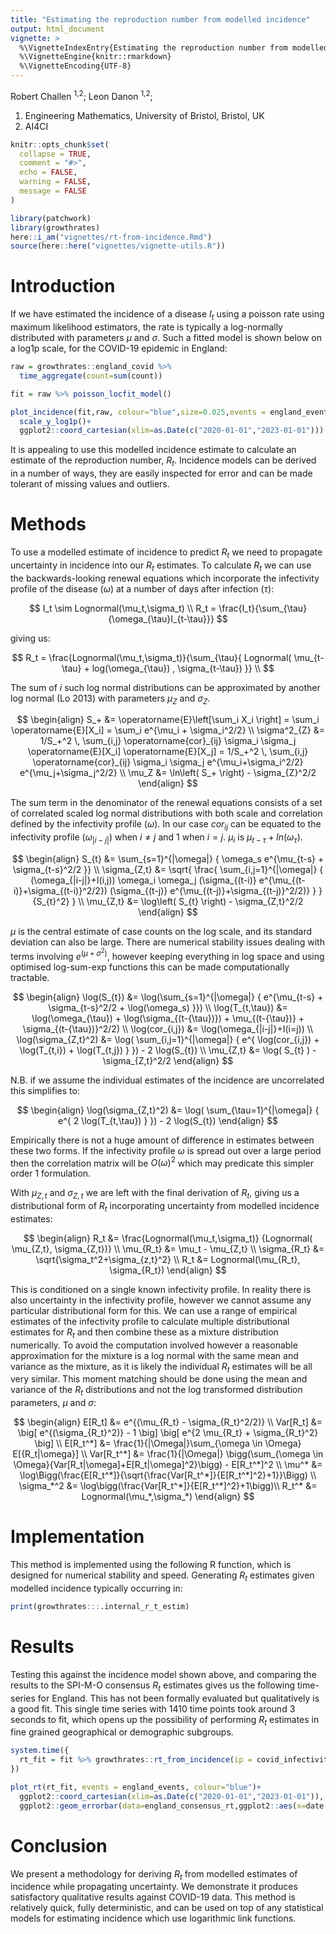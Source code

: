 ```yaml
---
title: "Estimating the reproduction number from modelled incidence"
output: html_document
vignette: >
  %\VignetteIndexEntry{Estimating the reproduction number from modelled incidence}
  %\VignetteEngine{knitr::rmarkdown}
  %\VignetteEncoding{UTF-8}
---
```

  
Robert Challen ^1,2^; Leon Danon ^1,2^;

1) Engineering Mathematics, University of Bristol, Bristol, UK
2) AI4CI

```r
knitr::opts_chunk$set(
  collapse = TRUE,
  comment = "#>",
  echo = FALSE,
  warning = FALSE,
  message = FALSE
)
```

```r
library(patchwork)
library(growthrates)
here::i_am("vignettes/rt-from-incidence.Rmd")
source(here::here("vignettes/vignette-utils.R"))
```


# Introduction

If we have estimated the incidence of a disease $I_t$ using a poisson rate using
maximum likelihood estimators, the rate is typically a log-normally distributed
with parameters $\mu$ and $\sigma$. Such a fitted model is shown below on a log1p
scale, for the COVID-19 epidemic in England:

```r

raw = growthrates::england_covid %>%
  time_aggregate(count=sum(count))

fit = raw %>% poisson_locfit_model()

plot_incidence(fit,raw, colour="blue",size=0.025,events = england_events)+
  scale_y_log1p()+
  ggplot2::coord_cartesian(xlim=as.Date(c("2020-01-01","2023-01-01")))
```

It is appealing to use this modelled incidence estimate to calculate an estimate
of the reproduction number, $R_t$. Incidence models can be derived in a number
of ways, they are easily inspected for error and can be made tolerant of missing
values and outliers. 

# Methods

To use a modelled estimate of incidence to predict $R_t$ we
need to propagate uncertainty in incidence into our $R_t$ estimates. To
calculate $R_t$ we can use the backwards-looking renewal equations which
incorporate the infectivity profile of the disease ($\omega$) at a number of
days after infection ($\tau$):


$$
I_t \sim Lognormal(\mu_t,\sigma_t) \\
R_t = \frac{I_t}{\sum_{\tau}{\omega_{\tau}I_{t-\tau}}}
$$

giving us:

$$
R_t = \frac{Lognormal(\mu_t,\sigma_t)}{\sum_{\tau}{
  Lognormal( \mu_{t-\tau} + log(\omega_{\tau}) , \sigma_{t-\tau})
}} \\
$$


The sum of $i$ such log normal distributions can be approximated by another log
normal (Lo 2013) with parameters $\mu_Z$ and $\sigma_Z$.

$$
\begin{align}
	S_+ &= \operatorname{E}\left[\sum_i X_i \right] = \sum_i 
	\operatorname{E}[X_i] = 
	\sum_i e^{\mu_i + \sigma_i^2/2}
	\\
	\sigma^2_{Z} &= 1/S_+^2 \, \sum_{i,j}
	  \operatorname{cor}_{ij} \sigma_i \sigma_j \operatorname{E}[X_i] \operatorname{E}[X_j] =
	  1/S_+^2 \, \sum_{i,j}
	  \operatorname{cor}_{ij} \sigma_i \sigma_j e^{\mu_i+\sigma_i^2/2} 
	  e^{\mu_j+\sigma_j^2/2} 
	\\
	\mu_Z &= \ln\left( S_+ \right) - \sigma_{Z}^2/2 
\end{align}
$$

The sum term in the denominator of the renewal equations consists of a set of
correlated scaled log normal distributions with both scale and correlation
defined by the infectivity profile ($\omega$). In our case $cor_{ij}$ can be
equated to the infectivity profile ($\omega_{|i-j|}$) when $i \neq j$ and 1 when
$i = j$. $\mu_i$ is $\mu_{t-\tau} + ln(\omega_{\tau})$.


$$
\begin{align}
	S_{t} &= \sum_{s=1}^{|\omega|} { \omega_s e^{\mu_{t-s} + \sigma_{t-s}^2/2 }} \\
	\sigma_{Z,t} &= \sqrt{
	  \frac{
	    \sum_{i,j=1}^{|\omega|} {
  	    (\omega_{|i-j|}+I(i,j)) \omega_i \omega_j (\sigma_{(t-i)} e^{\mu_{(t-i)}+\sigma_{(t-i)}^2/2}) (\sigma_{(t-j)} e^{\mu_{(t-j)}+\sigma_{(t-j)}^2/2)} 
	    }
	  }{S_{t}^2}
	}	\\
	\mu_{Z,t} &= \log\left( S_{t} \right) - \sigma_{Z,t}^2/2 
\end{align}
$$

$\mu$ is the central estimate of case counts on the log scale, and its standard
deviation can also be large. There are numerical stability issues dealing
with terms involving $e^{(\mu+\sigma^2)}$, however keeping everything in log space and 
using optimised log-sum-exp functions this can be made computationally tractable.

$$
\begin{align}
	\log(S_{t}) &= \log(\sum_{s=1}^{|\omega|} {  e^{\mu_{t-s} + \sigma_{t-s}^2/2 + \log(\omega_s) }}) \\
	\log(T_{t,\tau}) &= \log(\omega_{\tau}) + \log(\sigma_{(t-{\tau})}) + \mu_{(t-{\tau})} + \sigma_{(t-{\tau})}^2/2) \\
	\log(cor_{i,j}) &= \log(\omega_{|i-j|}+I(i=j)) \\
	\log(\sigma_{Z,t}^2) &= \log(
	    \sum_{i,j=1}^{|\omega|} {
  	      e^{
  	        \log(cor_{i,j}) + \log(T_{t,i}) + \log(T_{t,j})
  	      }
	    }) - 2 \log(S_{t}) \\
	\mu_{Z,t} &= \log( S_{t} ) - \sigma_{Z,t}^2/2 
\end{align}
$$

N.B. if we assume the individual estimates of the incidence are uncorrelated this
simplifies to:

$$
\begin{align}
\log(\sigma_{Z,t}^2) &= \log(
	    \sum_{\tau=1}^{|\omega|} {
  	      e^{
  	        2 \log(T_{t,\tau})
  	      }
	    }) - 2 \log(S_{t})
\end{align}
$$

Empirically there is not a huge amount of difference in estimates between these
two forms. If the infectivity profile $\omega$ is spread out over a large period
then the correlation matrix will be $O(\omega)^2$ which may predicate this simpler
order 1 formulation.

With $\mu_{Z,t}$ and $\sigma_{Z,t}$ we are left with the final derivation of
$R_t$, giving us a distributional form of $R_t$ incorporating uncertainty from
modelled incidence estimates:

$$
\begin{align}
R_t &= \frac{Lognormal(\mu_t,\sigma_t)}
{Lognormal( \mu_{Z,t}, \sigma_{Z,t})} \\
\mu_{R_t} &= \mu_t - \mu_{Z,t} \\
\sigma_{R_t} &= \sqrt{\sigma_t^2+\sigma_{z,t}^2} \\
R_t &= Lognormal(\mu_{R_t}, \sigma_{R_t})
\end{align}
$$

This is conditioned on a single known infectivity profile. In reality there is
also uncertainty in the infectivity profile, however we cannot assume any
particular distributional form for this. We can use a range of empirical
estimates of the infectivity profile to calculate multiple distributional
estimates for $R_t$ and then combine these as a mixture distribution
numerically. To avoid the computation involved however a reasonable
approximation for the mixture is a log normal with the same mean and variance as
the mixture, as it is likely the individual $R_t$ estimates will be all very
similar. This moment matching should be done using the mean and variance of the
$R_t$ distributions and not the log transformed distribution parameters, $\mu$
and $\sigma$:

$$
\begin{align}
E[R_t] &= e^{(\mu_{R_t} - \sigma_{R_t}^2/2)} \\
Var[R_t] &= \big[
  e^{(\sigma_{R_t}^2)} - 1
\big] \big[
  e^{2 \mu_{R_t} + \sigma_{R_t}^2}
\big] \\
E[R_t^*] &= \frac{1}{|\Omega|}\sum_{\omega \in \Omega} E[{R_t|\omega}] \\
Var[R_t^*] &= \frac{1}{|\Omega|} \bigg(\sum_{\omega \in \Omega}{Var[R_t|\omega]+E[R_t|\omega]^2}\bigg) - E[R_t^*]^2 \\
\mu^* &= \log\Bigg(\frac{E[R_t^*]}{\sqrt{\frac{Var[R_t^*]}{E[R_t^*]^2}+1}}\Bigg)  \\
\sigma_*^2 &= \log\bigg(\frac{Var[R_t^*]}{E[R_t^*]^2}+1\bigg)\\
R_t^* &= Lognormal(\mu_*,\sigma_*) 
\end{align}
$$

# Implementation

This method is implemented using the following R function, which is designed
for numerical stability and speed. Generating $R_t$ estimates given modelled 
incidence typically occurring in:

```r
print(growthrates:::.internal_r_t_estim)
```

# Results

Testing this against the incidence model shown above, and comparing the results
to the SPI-M-O consensus $R_t$ estimates gives us the following time-series for
England. This has not been formally evaluated but qualitatively is a good fit. This 
single time series with 1410 time points took around 3 seconds to fit, which opens
up the possibility of performing $R_t$ estimates in fine grained geographical 
or demographic subgroups.

```r

system.time({
  rt_fit = fit %>% growthrates::rt_from_incidence(ip = covid_infectivity_profile)
})

plot_rt(rt_fit, events = england_events, colour="blue")+
  ggplot2::coord_cartesian(xlim=as.Date(c("2020-01-01","2023-01-01")), ylim=c(0.6,1.6))+
  ggplot2::geom_errorbar(data=england_consensus_rt,ggplot2::aes(x=date-14,ymin=low,ymax=high),colour="red")

```

# Conclusion

We present a methodology for deriving $R_t$ from modelled estimates of incidence
while propagating uncertainty. We demonstrate it produces satisfactory
qualitative results against COVID-19 data. This method is relatively quick,
fully deterministic, and can be used on top of any statistical models for
estimating incidence which use logarithmic link functions.

